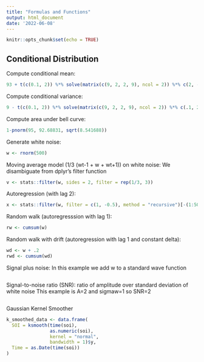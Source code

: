 ```yaml
---
title: "Formulas and Functions"
output: html_document
date: '2022-06-08'
---
```


```r
knitr::opts_chunk$set(echo = TRUE)
```

## Conditional Distribution

Compute conditional mean:

```r
93 + t(c(0.1, 2)) %*% solve(matrix(c(9, 2, 2, 9), ncol = 2)) %*% c(2, -1)
```

Compute conditional variance:

```r
9 - t(c(0.1, 2)) %*% solve(matrix(c(9, 2, 2, 9), ncol = 2)) %*% c(.1, 2)
```

Compute area under bell curve:

```r
1-pnorm(95, 92.68831, sqrt(8.541688))
```

Generate white noise:

```r
w <- rnorm(500)
```

Moving average model (1/3 (wt-1 + w + wt+1)) on white noise:
We disambiguate from dplyr's filter function
```r
v <- stats::filter(w, sides = 2, filter = rep(1/3, 3))
```

Autoregression (with lag 2):
```r
x <- stats::filter(w, filter = c(1, -0.5), method = "recursive")[-(1:50)]
```

Random walk (autoregresssion with lag 1):
```r
rw <- cumsum(w)
```

Random walk with drift (autoregression with lag 1 and constant delta):
```r
wd <- w + .2
rwd <- cumsum(wd)
```

Signal plus noise:
In this example we add w to a standard wave function
```r

```

Signal-to-noise ratio (SNR):
ratio of amplitude over standard deviation of white noise
This example is A=2 and sigmaw=1 so SNR=2
```r

```

Gaussian Kernel Smoother
```r
k_smoothed_data <- data.frame(
  SOI = ksmooth(time(soi),
                as.numeric(soi),
                kernel = "normal",
                bandwidth = 1)$y,
  Time = as.Date(time(soi))
)
```
